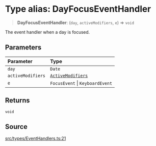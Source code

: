 # Type alias: DayFocusEventHandler

> **DayFocusEventHandler**: (`day`, `activeModifiers`, `e`) => `void`

The event handler when a day is focused.

## Parameters

| Parameter | Type |
| :------ | :------ |
| `day` | `Date` |
| `activeModifiers` | [`ActiveModifiers`](/api/latest/type-aliases/ActiveModifiers.mdx) |
| `e` | `FocusEvent` \| `KeyboardEvent` |

## Returns

`void`

## Source

[src/types/EventHandlers.ts:21](https://github.com/gpbl/react-day-picker/blob/6515ed496/src/types/EventHandlers.ts#L21)
